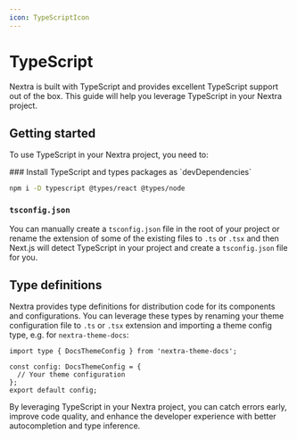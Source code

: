 ```yaml
---
icon: TypeScriptIcon
---
```



# TypeScript

Nextra is built with TypeScript and provides excellent TypeScript support out of
the box. This guide will help you leverage TypeScript in your Nextra project.

## Getting started

To use TypeScript in your Nextra project, you need to:

<Steps>
### Install TypeScript and types packages as `devDependencies`

```sh npm2yarn
npm i -D typescript @types/react @types/node
```

### `tsconfig.json`

You can manually create a `tsconfig.json` file in the root of your project or
rename the extension of some of the existing files to `.ts` or `.tsx` and then
Next.js will detect TypeScript in your project and create a `tsconfig.json` file
for you.

</Steps>

## Type definitions

Nextra provides type definitions for distribution code for its components and
configurations. You can leverage these types by renaming your theme
configuration file to `.ts` or `.tsx` extension and importing a theme config
type, e.g. for `nextra-theme-docs`:

```tsx filename="theme.config.tsx"
import type { DocsThemeConfig } from 'nextra-theme-docs';

const config: DocsThemeConfig = {
  // Your theme configuration
};
export default config;
```

By leveraging TypeScript in your Nextra project, you can catch errors early,
improve code quality, and enhance the developer experience with better
autocompletion and type inference.
